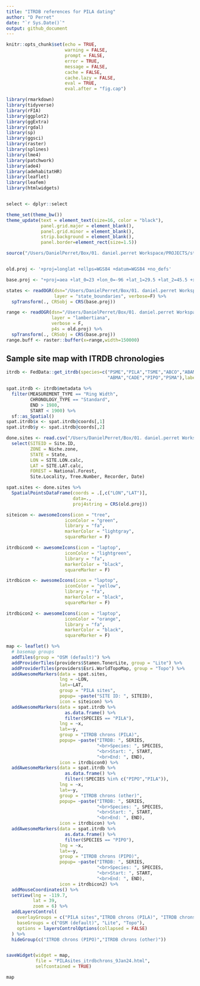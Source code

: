 ```yaml
---
title: "ITRDB references for PILA dating"
author: "D Perret"
date: "`r Sys.Date()`"
output: github_document
---
```


```r
knitr::opts_chunk$set(echo = TRUE,
                      warning = FALSE,
                      prompt = FALSE,
                      error = TRUE,
                      message = FALSE,
                      cache = FALSE,
                      cache.lazy = FALSE,
                      eval = TRUE,
                      eval.after = "fig.cap")

library(rmarkdown)
library(tidyverse)
library(rFIA)
library(ggplot2)
library(ggExtra)
library(rgdal)
library(sp)
library(ggsci)
library(raster)
library(splines)
library(lme4)
library(patchwork)
library(ade4)
library(adehabitatHR)
library(leaflet)
library(leafem)
library(htmlwidgets)


select <- dplyr::select

theme_set(theme_bw())
theme_update(text = element_text(size=16, color = "black"),
             panel.grid.major = element_blank(),
             panel.grid.minor = element_blank(),
             strip.background = element_blank(),
             panel.border=element_rect(size=1.5))

source("/Users/DanielPerret/Box/01. daniel.perret Workspace/PROJECTS/status_trends/growMort_rewrite.R")


old.proj <- '+proj=longlat +ellps=WGS84 +datum=WGS84 +no_defs'

base.proj <- "+proj=aea +lat_0=23 +lon_0=-96 +lat_1=29.5 +lat_2=45.5 +x_0=0 +y_0=0 +datum=NAD83 +units=m +no_defs"

states <- readOGR(dsn="/Users/DanielPerret/Box/01. daniel.perret Workspace/base_spatialdata/state_boundaries",
                  layer = "state_boundaries", verbose=F) %>% 
  spTransform(., CRSobj = CRS(base.proj))

range <- readOGR(dsn="/Users/DanielPerret/Box/01. daniel.perret Workspace/base_spatialdata/named_ranges",
                 layer = "lambertiana",
                 verbose = F,
                 p4s = old.proj) %>% 
  spTransform(., CRSobj = CRS(base.proj))
range.buff <- raster::buffer(x=range,width=150000)

```

## Sample site map with ITRDB chronologies

```r

itrdb <- FedData::get_itrdb(species=c("PSME","PILA","TSME","ABCO","ABAM",
                                      "ABMA","CADE","PIPO","PSMA"),label = "thispackagesucks3")

spat.itrdb <- itrdb$metadata %>% 
  filter(MEASUREMENT_TYPE == "Ring Width",
         CHRONOLOGY_TYPE == "Standard",
         END > 1980,
         START < 1900) %>% 
  sf::as_Spatial()
spat.itrdb$x <- spat.itrdb@coords[,1]
spat.itrdb$y <- spat.itrdb@coords[,2]

done.sites <- read.csv("/Users/DanielPerret/Box/01. daniel.perret Workspace/PROJECTS/sugarpine-status-trends/data/FIELD_DATA/site_data_complete_010924.csv", header=T) %>% 
  select(SITEID = Site.ID,
         ZONE = Niche.zone,
         STATE = State,
         LON = SITE.LON.calc,
         LAT = SITE.LAT.calc,
         FOREST = National.Forest,
         Site.Locality, Tree.Number, Recorder, Date)

spat.sites <- done.sites %>% 
  SpatialPointsDataFrame(coords = .[,c("LON","LAT")],
                         data=.,
                         proj4string = CRS(old.proj))

siteicon <- awesomeIcons(icon = "tree",
                      iconColor = "green",
                      library = "fa",
                      markerColor = "lightgray",
                      squareMarker = F)

itrdbicon0 <- awesomeIcons(icon = "laptop",
                      iconColor = "lightgreen",
                      library = "fa",
                      markerColor = "black",
                      squareMarker = F)

itrdbicon <- awesomeIcons(icon = "laptop",
                      iconColor = "yellow",
                      library = "fa",
                      markerColor = "black",
                      squareMarker = F)

itrdbicon2 <- awesomeIcons(icon = "laptop",
                      iconColor = "orange",
                      library = "fa",
                      markerColor = "black",
                      squareMarker = F)

map <- leaflet() %>% 
  # basemap groups
  addTiles(group = "OSM (default)") %>% 
  addProviderTiles(providers$Stamen.TonerLite, group = "Lite") %>% 
  addProviderTiles(providers$Esri.WorldTopoMap, group = "Topo") %>% 
  addAwesomeMarkers(data = spat.sites,
                    lng = ~LON, 
                    lat=~LAT, 
                    group = "PILA sites", 
                    popup= ~paste("SITE ID: ", SITEID),
                    icon = siteicon) %>% 
  addAwesomeMarkers(data = spat.itrdb %>% 
                      as.data.frame() %>% 
                      filter(SPECIES == "PILA"),
                    lng = ~x, 
                    lat=~y, 
                    group = "ITRDB chrons (PILA)", 
                    popup= ~paste("ITRDB: ", SERIES,
                                  "<br>Species: ", SPECIES,
                                  "<br>Start: ", START,
                                  "<br>End: ", END),
                    icon = itrdbicon0) %>% 
  addAwesomeMarkers(data = spat.itrdb %>% 
                      as.data.frame() %>% 
                      filter(!SPECIES %in% c("PIPO","PILA")),
                    lng = ~x, 
                    lat=~y, 
                    group = "ITRDB chrons (other)", 
                    popup= ~paste("ITRDB: ", SERIES,
                                  "<br>Species: ", SPECIES,
                                  "<br>Start: ", START,
                                  "<br>End: ", END),
                    icon = itrdbicon) %>% 
  addAwesomeMarkers(data = spat.itrdb %>% 
                      as.data.frame() %>% 
                      filter(SPECIES == "PIPO"),
                    lng = ~x, 
                    lat=~y, 
                    group = "ITRDB chrons (PIPO)", 
                    popup= ~paste("ITRDB: ", SERIES,
                                  "<br>Species: ", SPECIES,
                                  "<br>Start: ", START,
                                  "<br>End: ", END),
                    icon = itrdbicon2) %>% 
  addMouseCoordinates() %>% 
  setView(lng = -119.7,
          lat = 39,
          zoom = 6) %>% 
  addLayersControl(
    overlayGroups = c("PILA sites","ITRDB chrons (PILA)", "ITRDB chrons (other)", "ITRDB chrons (PIPO)"),
    baseGroups = c("OSM (default)", "Lite", "Topo"),
    options = layersControlOptions(collapsed = FALSE)
  ) %>% 
  hideGroup(c("ITRDB chrons (PIPO)","ITRDB chrons (other)"))


saveWidget(widget = map,
           file = "PILAsites_itrdbchrons_9Jan24.html",
           selfcontained = TRUE)

map
```

